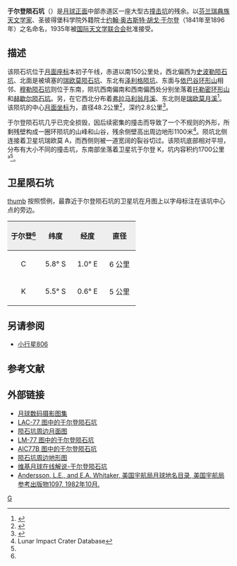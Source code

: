 {{noteTA
|1=zh-hant:于爾登;zh-hans:于尔登
}}
{{lunar crater data
 |image=Normal Gylden LO iv 101 h3.jpg
 |caption=月球轨道器4号拍摄的图像|
 |latitude   = 5.37
 |N_or_S     = S
 |longitude  = 0.23
 |E_or_W     = E
 |diameter   = 48.2 公里
 |depth      = 1.13 公里
 |colong     = 0
 |eponym     = [[胡戈·于爾登|胡戈·于爾登]]
}}

'''于尔登陨石坑'''（{{lang|sv|Gyldén}}）是[[月球正面|月球正面]]中部赤道区一座大型古[[撞击坑|撞击坑]]的残余。以[[芬兰瑞典族|芬兰瑞典族]][[天文学家|天文学家]]、圣彼得堡科学院外籍院士[[胡戈·于爾登|约翰·奥古斯特·胡戈·于尔登]]（1841年至1896年）之名命名，1935年被[[国际天文学联合会|国际天文学联合会]]批准接受。

==描述==
该陨石坑位于[[月面座标|月面座标]]本初子午线，赤道以南150公里处，西北偏西为[[史波勒陨石坑|史波勒陨石坑]]、北面是被填塞的[[瑞欧莫陨石坑|瑞欧莫陨石坑]]、东北有[[泽利格陨坑|泽利格陨坑]]、东面与[[依巴谷环形山|依巴谷环形山]]相邻、[[穆勒陨石坑|穆勒陨石坑]]则位于东南，陨坑西南偏南和西南偏西处分别坐落着[[托勒密环形山|托勒密环形山]]和[[赫歇尔陨石坑|赫歇尔陨石坑]]。另，在它西北分布着[[弗拉马利翁月溪|弗拉马利翁月溪]]、东北则是[[瑞欧莫月溪|瑞欧莫月溪]]<ref>{{Cite web |url=http://planetarynames.wr.usgs.gov/images/Lunar/lac_77_lo.pdf |title=Golden Crater on the LAC-77 map |accessdate=2016-05-18 |archive-date=2013-02-20 |archive-url=https://web.archive.org/web/20130220184842/http://planetarynames.wr.usgs.gov/images/Lunar/lac_77_lo.pdf |dead-url=no }}</ref>。该陨坑的中心[[月面坐标|月面坐标]]为{{Coord|5.37|S|0.23|E|globe:Moon|nogoogle=1|noosm=1}}，直径48.2公里<ref name="IAU">{{Cite web |url=http://planetarynames.wr.usgs.gov/Feature/2300 |title=Directory of the International Astronomical Union |accessdate=2016-05-18 |archive-date=2018-07-15 |archive-url=https://web.archive.org/web/20180715050613/https://planetarynames.wr.usgs.gov/Feature/2300 |dead-url=no }}</ref>，深约2.8公里<ref>{{Cite web |url=http://fisherka.csolutionshosting.net/astronote/plan/craterdepth/html/CraterDepthFeatureNameWestfall.html |title=John E. Westfall's Atlas of the Lunar Terminator, Cambridge Univ. Press (2000) |accessdate=2016-05-18 |archive-date=2014-12-18 |archive-url=https://archive.today/20141218234310/http://fisherka.csolutionshosting.net/astronote/plan/craterdepth/html/CraterDepthFeatureNameWestfall.html |dead-url=no }}</ref>。

于尔登陨石坑几乎已完全损毁，因后续密集的撞击而导致了一个不规则的外形，所剩残壁构成一圈环陨坑的山峰和山谷，残余侧壁高出周边地形1100米<ref name=LICD>Lunar Impact Crater Database</ref>。陨坑北侧连接着卫星坑瑞欧莫 A，而西侧则被一道宽阔的裂谷切过。该陨坑底部相对平坦，分布有大小不同的撞击坑，东南部坐落着卫星坑于尔登 K，坑内容积约1700公里³<ref name="LICD"/>。

==卫星陨石坑==
[[image:Gylden_lunar_crater_map.jpg|thumb]]
按照惯例，最靠近于尔登陨石坑的卫星坑在月图上以字母标注在该坑中心点的旁边。
{| class="wikitable"
!width="25%" style="background:#eeeeee;" |于尔登<ref name="IAU"/>
!width="25%" style="background:#eeeeee;" |纬度
!width="25%" style="background:#eeeeee;" |经度
!width="25%" style="background:#eeeeee;" |直径
|-
|align="center"|C
|align="center"|5.8° S
|align="center"|1.0° E
|align="center"|6 公里
|-
|align="center"|K
|align="center"|5.5° S
|align="center"|0.6° E
|align="center"|5 公里
|}

==另请参阅==
* [[小行星806|小行星806]]

==参考文献==
{{Reflist}}

==外部链接==
* [http://www.lpi.usra.edu/resources/lunar_orbiter/bin/srch_nam.shtml?Gylden%7C0 月球数码摄影图集]{{Wayback|url=http://www.lpi.usra.edu/resources/lunar_orbiter/bin/srch_nam.shtml?Gylden%7C0 |date=20201127014125 }}
* [http://www.lpi.usra.edu/resources/mapcatalog/LAC/lac77/ LAC-77 图中的于尔登陨石坑]{{Wayback|url=http://www.lpi.usra.edu/resources/mapcatalog/LAC/lac77/ |date=20160304082656 }}
* [http://www.lpi.usra.edu/resources/mapcatalog/usgs/I566/ 陨石坑周边月面图]{{Wayback|url=http://www.lpi.usra.edu/resources/mapcatalog/usgs/I566/ |date=20160304065102 }}
* [http://www.lpi.usra.edu/resources/mapcatalog/LM/lm77/ LM-77 图中的于尔登陨石坑]{{Wayback|url=http://www.lpi.usra.edu/resources/mapcatalog/LM/lm77/ |date=20160304064834 }}
* [http://www.lpi.usra.edu/resources/mapcatalog/AIC/AIC77B/ AIC77B 图中的于尔登陨石坑]{{Wayback|url=http://www.lpi.usra.edu/resources/mapcatalog/AIC/AIC77B/ |date=20160429092428 }}
* [http://www.lpi.usra.edu/resources/mapcatalog/LTO/lto77b4_1/ 陨石坑周边地形图]{{Wayback|url=http://www.lpi.usra.edu/resources/mapcatalog/LTO/lto77b4_1/ |date=20160604041453 }}
* [http://the-moon.wikispaces.com/Gyldén 维基月球在线解说-于尔登陨石坑]{{Wayback|url=http://the-moon.wikispaces.com/Gyld%C3%A9n |date=20180530145943 }}
* [http://planet4589.org/astro/lunar/RP-1097.pdf Andersson, L.E., and E.A. Whitaker, 美国宇航局月球地名目录, 美国宇航局参考出版物1097, 1982年10月.]{{Wayback|url=http://planet4589.org/astro/lunar/RP-1097.pdf |date=20141006125838 }}

{{月球環形山 (G-K)}}

[[Category:月球环形山|G]]